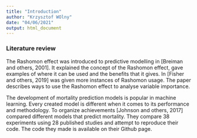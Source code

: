 ```yaml
---
title: "Introduction"
author: "Krzysztof WOlny"
date: "04/06/2021"
output: html_document
---
```


### Literature review

The Rashomon effect was introduced to predictive modelling in [Breiman and others, 2001]. It explained the concept of the Rashomon effect, gave examples of where it can be used and the benefits that it gives. In [Fisher and others, 2019] was given more instances of Rashomon usage. The paper describes ways to use the Rashomon effect to analyse variable importance. 

The development of mortality prediction models is popular in machine learning. Every created model is different when it comes to its performance and methodology. To organize achievements [Johnson and others, 2017] compared different models that predict mortality. They compare 38 experiments using 28 published studies and attempt to reproduce their code. The code they made is available on their Github page. 
